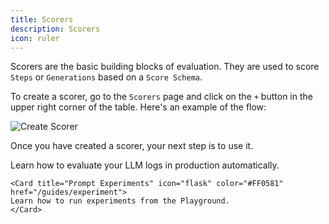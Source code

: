 ```yaml
---
title: Scorers
description: Scorers
icon: ruler 
---
```


Scorers are the basic building blocks of evaluation. 
They are used to score `Steps` or `Generations` based on a `Score Schema`.

To create a scorer, go to the `Scorers` page and click on the `+` button in the upper right corner of the table.
Here's an example of the flow:

<Frame caption="Create Scorer">
  <img
    src="/images/create-scorer.gif"
    alt="Create Scorer"
  />
</Frame>

Once you have created a scorer, your next step is to use it.

<CardGroup cols={2}>
    <Card title="Online Evals" icon="wave-pulse" color="#2eb88a" href="/guides/online-evals">
    Learn how to evaluate your LLM logs in production automatically.
    </Card>

    <Card title="Prompt Experiments" icon="flask" color="#FF0581" href="/guides/experiment">
    Learn how to run experiments from the Playground.
    </Card>
</CardGroup>